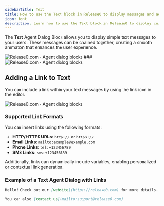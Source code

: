 ```yaml
---
sidebarTitle: Text
title: How to use the Text block in Release0 to display messages and add links in your chatbot conversations
icon: font
description: Learn how to use the Text block in Release0 to display custom messages, format content, and add clickable links in your chatbot conversations. This guide covers setup tips and best practices for creating clear, engaging dialogues.
---
```


The **Text** Agent Dialog Block allows you to display simple text messages to your users. These messages can be chained together, creating a smooth animation that enhances the user experience.

<Frame style={{ maxWidth: '400px' }}>
  <img src="/images/blocks/agent-dialog/text.png" alt="Release0.com - Agent dialog blocks" />
</Frame>
###
<Frame style={{ maxWidth: '600px' }}>
  <img src="/images/blocks/agent-dialog/text-agent-dialog.gif" alt="Release0.com - Agent dialog blocks" />
</Frame>

## Adding a Link to Text

You can include a link within your text messages by using the link icon in the editor.

<Frame style={{ maxWidth: '400px' }}>
  <img src="/images/blocks/agent-dialog/text-link.png" alt="Release0.com - Agent dialog blocks" />
</Frame>

### Supported Link Formats

You can insert links using the following formats:

- **HTTP/HTTPS URLs**: `http://` or `https://`
- **Email Links**: `mailto:example@example.com`
- **Phone Links**: `tel:+123456789`
- **SMS Links**: `sms:+123456789`

Additionally, links can dynamically include variables, enabling personalized or contextual link generation.

### Example of a Text Agent Dialog with Links

```markdown
Hello! Check out our [website](https://release0.com) for more details.

You can also [contact us](mailto:support@release0.com)
```
